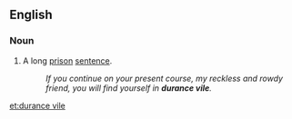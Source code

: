 ==English==

===Noun===
{{en-noun|-}}

# {{lb|en|obsolete}} A long [[prison]] [[sentence]].
#: ''If you continue on your present course, my reckless and rowdy friend, you will find yourself in '''durance vile'''.''

[[et:durance vile]]